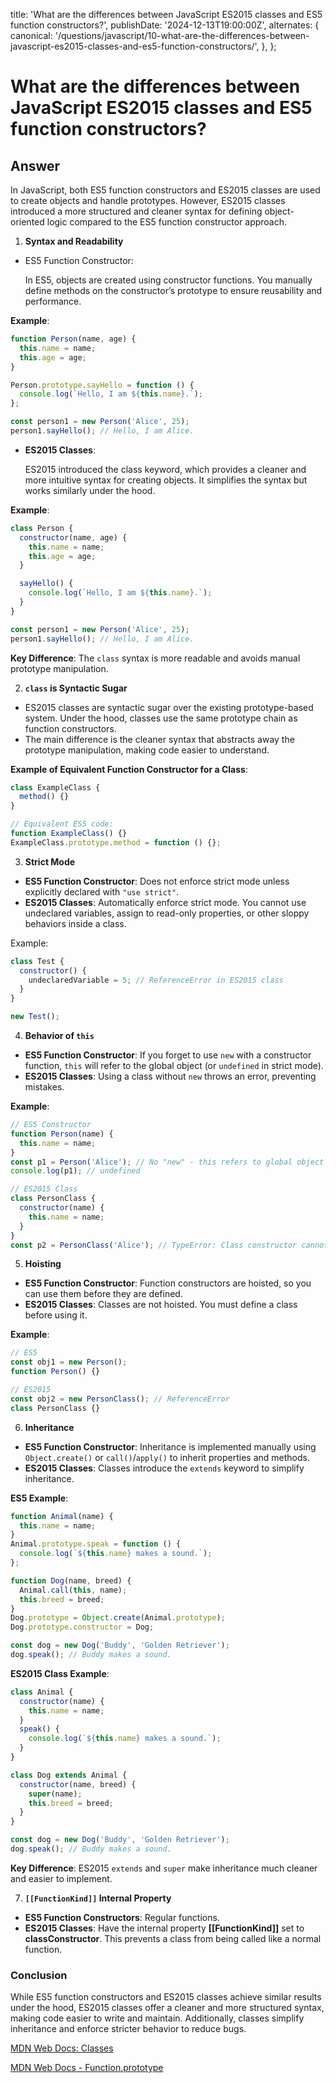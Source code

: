 
  title:
    'What are the differences between JavaScript ES2015 classes and ES5 function constructors?',
  publishDate: '2024-12-13T19:00:00Z',
  alternates: {
    canonical:
      '/questions/javascript/10-what-are-the-differences-between-javascript-es2015-classes-and-es5-function-constructors/',
  },
};

# What are the differences between JavaScript ES2015 classes and ES5 function constructors?

## Answer

In JavaScript, both ES5 function constructors and ES2015 classes are used to create objects and handle prototypes. However, ES2015 classes introduced a more structured and cleaner syntax for defining object-oriented logic compared to the ES5 function constructor approach.

1. **Syntax and Readability**

- ES5 Function Constructor:

  In ES5, objects are created using constructor functions. You manually define methods on the constructor’s prototype to ensure reusability and performance.

**Example**:

```javascript
function Person(name, age) {
  this.name = name;
  this.age = age;
}

Person.prototype.sayHello = function () {
  console.log(`Hello, I am ${this.name}.`);
};

const person1 = new Person('Alice', 25);
person1.sayHello(); // Hello, I am Alice.
```

- **ES2015 Classes**:

  ES2015 introduced the class keyword, which provides a cleaner and more intuitive syntax for creating objects. It simplifies the syntax but works similarly under the hood.

**Example**:

```javascript
class Person {
  constructor(name, age) {
    this.name = name;
    this.age = age;
  }

  sayHello() {
    console.log(`Hello, I am ${this.name}.`);
  }
}

const person1 = new Person('Alice', 25);
person1.sayHello(); // Hello, I am Alice.
```

**Key Difference**: The `class` syntax is more readable and avoids manual prototype manipulation.

2. **`class` is Syntactic Sugar**

- ES2015 classes are syntactic sugar over the existing prototype-based system. Under the hood, classes use the same prototype chain as function constructors.
- The main difference is the cleaner syntax that abstracts away the prototype manipulation, making code easier to understand.

**Example of Equivalent Function Constructor for a Class**:

```javascript
class ExampleClass {
  method() {}
}

// Equivalent ES5 code:
function ExampleClass() {}
ExampleClass.prototype.method = function () {};
```

3. **Strict Mode**

- **ES5 Function Constructor**: Does not enforce strict mode unless explicitly declared with `"use strict"`.
- **ES2015 Classes**: Automatically enforce strict mode. You cannot use undeclared variables, assign to read-only properties, or other sloppy behaviors inside a class.

Example:

```javascript
class Test {
  constructor() {
    undeclaredVariable = 5; // ReferenceError in ES2015 class
  }
}

new Test();
```

4. **Behavior of `this`**

- **ES5 Function Constructor**: If you forget to use `new` with a constructor function, `this` will refer to the global object (or `undefined` in strict mode).
- **ES2015 Classes**: Using a class without `new` throws an error, preventing mistakes.

**Example**:

```javascript
// ES5 Constructor
function Person(name) {
  this.name = name;
}
const p1 = Person('Alice'); // No "new" - this refers to global object
console.log(p1); // undefined

// ES2015 Class
class PersonClass {
  constructor(name) {
    this.name = name;
  }
}
const p2 = PersonClass('Alice'); // TypeError: Class constructor cannot be invoked without 'new'
```

5. **Hoisting**

- **ES5 Function Constructor**: Function constructors are hoisted, so you can use them before they are defined.
- **ES2015 Classes**: Classes are not hoisted. You must define a class before using it.

**Example**:

```javascript
// ES5
const obj1 = new Person();
function Person() {}

// ES2015
const obj2 = new PersonClass(); // ReferenceError
class PersonClass {}
```

6. **Inheritance**

- **ES5 Function Constructor**: Inheritance is implemented manually using `Object.create()` or `call()`/`apply()` to inherit properties and methods.
- **ES2015 Classes**: Classes introduce the `extends` keyword to simplify inheritance.

**ES5 Example**:

```javascript
function Animal(name) {
  this.name = name;
}
Animal.prototype.speak = function () {
  console.log(`${this.name} makes a sound.`);
};

function Dog(name, breed) {
  Animal.call(this, name);
  this.breed = breed;
}
Dog.prototype = Object.create(Animal.prototype);
Dog.prototype.constructor = Dog;

const dog = new Dog('Buddy', 'Golden Retriever');
dog.speak(); // Buddy makes a sound.
```

**ES2015 Class Example**:

```javascript
class Animal {
  constructor(name) {
    this.name = name;
  }
  speak() {
    console.log(`${this.name} makes a sound.`);
  }
}

class Dog extends Animal {
  constructor(name, breed) {
    super(name);
    this.breed = breed;
  }
}

const dog = new Dog('Buddy', 'Golden Retriever');
dog.speak(); // Buddy makes a sound.
```

**Key Difference**: ES2015 `extends` and `super` make inheritance much cleaner and easier to implement.

7. **`[[FunctionKind]]` Internal Property**

- **ES5 Function Constructors**: Regular functions.
- **ES2015 Classes**: Have the internal property **[[FunctionKind]]** set to **classConstructor**. This prevents a class from being called like a normal function.

### Conclusion

While ES5 function constructors and ES2015 classes achieve similar results under the hood, ES2015 classes offer a cleaner and more structured syntax, making code easier to write and maintain. Additionally, classes simplify inheritance and enforce stricter behavior to reduce bugs.

[MDN Web Docs: Classes](https://developer.mozilla.org/en-US/docs/Web/JavaScript/Reference/Classes)

[MDN Web Docs - Function.prototype](https://developer.mozilla.org/en-US/docs/Web/JavaScript/Reference/Global_Objects/Function/prototype)

<GithubEdit link='/questions/javascript/10-what-are-the-differences-between-javascript-es2015-classes-and-es5-function-constructors/page.mdx' />
